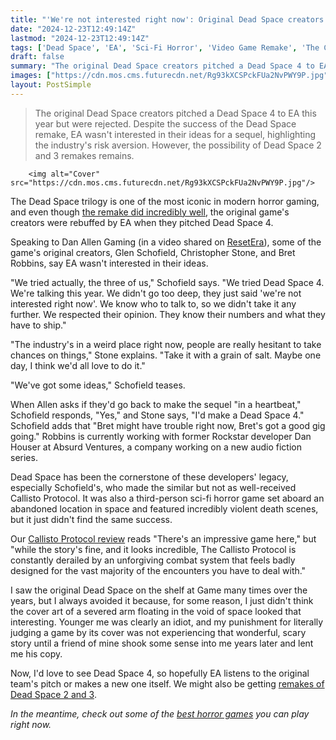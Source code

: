 ```yaml
---
title: "'We're not interested right now': Original Dead Space creators say their pitch for a fourth game was turned down by EA"
date: "2024-12-23T12:49:14Z"
lastmod: "2024-12-23T12:49:14Z"
tags: ['Dead Space', 'EA', 'Sci-Fi Horror', 'Video Game Remake', 'The Callisto Protocol']
draft: false
summary: "The original Dead Space creators pitched a Dead Space 4 to EA this year but were rejected.  Despite the success of the Dead Space remake, EA wasn't interested in their ideas for a sequel, highlighting the industry's risk aversion.  However, the possibility of Dead Space 2 and 3 remakes remains."
images: ["https://cdn.mos.cms.futurecdn.net/Rg93kXCSPckFUa2NvPWY9P.jpg"]
layout: PostSimple
---
```

> The original Dead Space creators pitched a Dead Space 4 to EA this year but were rejected.  Despite the success of the Dead Space remake, EA wasn't interested in their ideas for a sequel, highlighting the industry's risk aversion.  However, the possibility of Dead Space 2 and 3 remakes remains.


        <img alt="Cover" src="https://cdn.mos.cms.futurecdn.net/Rg93kXCSPckFUa2NvPWY9P.jpg"/>
        
The Dead Space trilogy is one of the most iconic in modern horror gaming, and even though [<u>the remake did incredibly well</u>](https://www.gamesradar.com/dead-space-remake-review/), the original game's creators were rebuffed by EA when they pitched Dead Space 4.

Speaking to Dan Allen Gaming (in a video shared on [<u>ResetEra</u>](https://www.resetera.com/threads/glenn-schofield-pitched-dead-space-4-to-ea-this-year.1067673/)), some of the game's original creators, Glen Schofield, Christopher Stone, and Bret Robbins, say EA wasn't interested in their ideas.

"We tried actually, the three of us," Schofield says. "We tried Dead Space 4. We're talking this year. We didn't go too deep, they just said 'we're not interested right now'. We know who to talk to, so we didn't take it any further. We respected their opinion. They know their numbers and what they have to ship."

"The industry's in a weird place right now, people are really hesitant to take chances on things," Stone explains. "Take it with a grain of salt. Maybe one day, I think we'd all love to do it."

"We've got some ideas," Schofield teases.

When Allen asks if they'd go back to make the sequel "in a heartbeat," Schofield responds, "Yes," and Stone says, "I'd make a Dead Space 4." Schofield adds that "Bret might have trouble right now, Bret's got a good gig going." Robbins is currently working with former Rockstar developer Dan Houser at Absurd Ventures, a company working on a new audio fiction series.

Dead Space has been the cornerstone of these developers' legacy, especially Schofield's, who made the similar but not as well-received Callisto Protocol. It was also a third-person sci-fi horror game set aboard an abandoned location in space and featured incredibly violent death scenes, but it just didn't find the same success.

Our [Callisto Protocol review](https://www.gamesradar.com/callisto-protocol-review/) reads "There's an impressive game here," but "while the story's fine, and it looks incredible, The Callisto Protocol is constantly derailed by an unforgiving combat system that feels badly designed for the vast majority of the encounters you have to deal with."

I saw the original Dead Space on the shelf at Game many times over the years, but I always avoided it because, for some reason, I just didn't think the cover art of a severed arm floating in the void of space looked that interesting. Younger me was clearly an idiot, and my punishment for literally judging a game by its cover was not experiencing that wonderful, scary story until a friend of mine shook some sense into me years later and lent me his copy.

Now, I'd love to see Dead Space 4, so hopefully EA listens to the original team's pitch or makes a new one itself. We might also be getting [remakes of Dead Space 2 and 3](https://www.gamesradar.com/dead-space-2-and-3-remakes-may-be-on-the-way-if-we-all-respond-positively-to-this-ea-survey/).

*In the meantime, check out some of the *[<em>best horror games</em>](https://www.gamesradar.com/best-horror-games/)* you can play right now.*
        